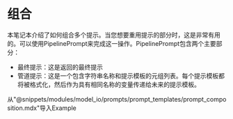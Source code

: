 # 组合

本笔记本介绍了如何组合多个提示。当您想要重用提示的部分时，这是非常有用的。可以使用PipelinePrompt来完成这一操作。PipelinePrompt包含两个主要部分：

- 最终提示：这是返回的最终提示
- 管道提示：这是一个包含字符串名称和提示模板的元组列表。每个提示模板都将被格式化，然后作为具有相同名称的变量传递给未来的提示模板。

从"@snippets/modules/model_io/prompts/prompt_templates/prompt_composition.mdx"导入Example

<Example/>
